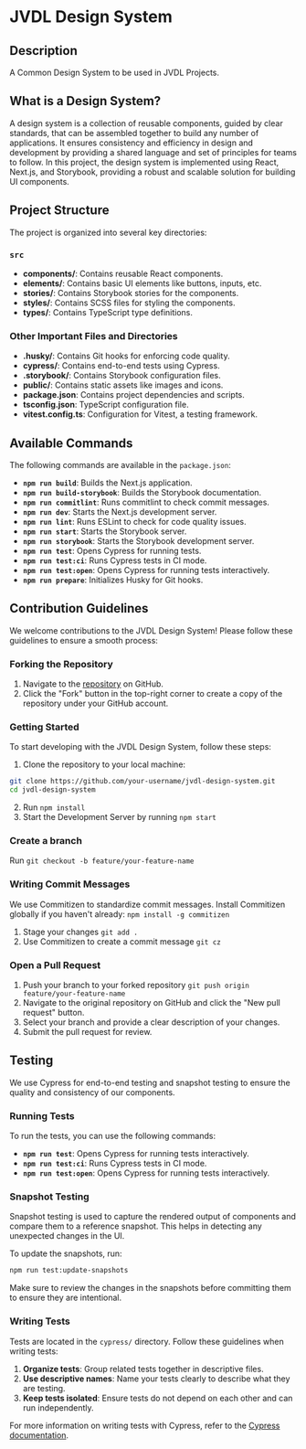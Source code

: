 
<Meta title="Introduction" />

# JVDL Design System

## Description

A Common Design System to be used in JVDL Projects.

## What is a Design System?

A design system is a collection of reusable components, guided by clear standards, that can be assembled together to build any number of applications. It ensures consistency and efficiency in design and development by providing a shared language and set of principles for teams to follow. In this project, the design system is implemented using React, Next.js, and Storybook, providing a robust and scalable solution for building UI components.

## Project Structure

The project is organized into several key directories:

### `src`

- **components/**: Contains reusable React components.
- **elements/**: Contains basic UI elements like buttons, inputs, etc.
- **stories/**: Contains Storybook stories for the components.
- **styles/**: Contains SCSS files for styling the components.
- **types/**: Contains TypeScript type definitions.

### Other Important Files and Directories

- **.husky/**: Contains Git hooks for enforcing code quality.
- **cypress/**: Contains end-to-end tests using Cypress.
- **.storybook/**: Contains Storybook configuration files.
- **public/**: Contains static assets like images and icons.
- **package.json**: Contains project dependencies and scripts.
- **tsconfig.json**: TypeScript configuration file.
- **vitest.config.ts**: Configuration for Vitest, a testing framework.

## Available Commands

The following commands are available in the `package.json`:

- **`npm run build`**: Builds the Next.js application.
- **`npm run build-storybook`**: Builds the Storybook documentation.
- **`npm run commitlint`**: Runs commitlint to check commit messages.
- **`npm run dev`**: Starts the Next.js development server.
- **`npm run lint`**: Runs ESLint to check for code quality issues.
- **`npm run start`**: Starts the Storybook server.
- **`npm run storybook`**: Starts the Storybook development server.
- **`npm run test`**: Opens Cypress for running tests.
- **`npm run test:ci`**: Runs Cypress tests in CI mode.
- **`npm run test:open`**: Opens Cypress for running tests interactively.
- **`npm run prepare`**: Initializes Husky for Git hooks.

## Contribution Guidelines

We welcome contributions to the JVDL Design System! Please follow these guidelines to ensure a smooth process:

### Forking the Repository

1. Navigate to the [repository](https://github.com/your-repo-url) on GitHub.
2. Click the "Fork" button in the top-right corner to create a copy of the repository under your GitHub account.

### Getting Started

To start developing with the JVDL Design System, follow these steps:

1. Clone the repository to your local machine:
  ```sh
  git clone https://github.com/your-username/jvdl-design-system.git
  cd jvdl-design-system
  ```
2. Run `npm install`
3. Start the Development Server by running `npm start`

### Create a branch

Run `git checkout -b feature/your-feature-name`

### Writing Commit Messages

We use Commitizen to standardize commit messages. Install Commitizen globally if you haven't already:
`npm install -g commitizen`

1. Stage your changes `git add .`
2. Use Commitizen to create a commit message `git cz`

### Open a Pull Request

1. Push your branch to your forked repository `git push origin feature/your-feature-name`
2. Navigate to the original repository on GitHub and click the "New pull request" button.
3. Select your branch and provide a clear description of your changes.
4. Submit the pull request for review.

## Testing

We use Cypress for end-to-end testing and snapshot testing to ensure the quality and consistency of our components.

### Running Tests

To run the tests, you can use the following commands:

- **`npm run test`**: Opens Cypress for running tests interactively.
- **`npm run test:ci`**: Runs Cypress tests in CI mode.
- **`npm run test:open`**: Opens Cypress for running tests interactively.

### Snapshot Testing

Snapshot testing is used to capture the rendered output of components and compare them to a reference snapshot. This helps in detecting any unexpected changes in the UI.

To update the snapshots, run:
```sh
npm run test:update-snapshots
```

Make sure to review the changes in the snapshots before committing them to ensure they are intentional.

### Writing Tests

Tests are located in the `cypress/` directory. Follow these guidelines when writing tests:

1. **Organize tests**: Group related tests together in descriptive files.
2. **Use descriptive names**: Name your tests clearly to describe what they are testing.
3. **Keep tests isolated**: Ensure tests do not depend on each other and can run independently.

For more information on writing tests with Cypress, refer to the [Cypress documentation](https://docs.cypress.io).